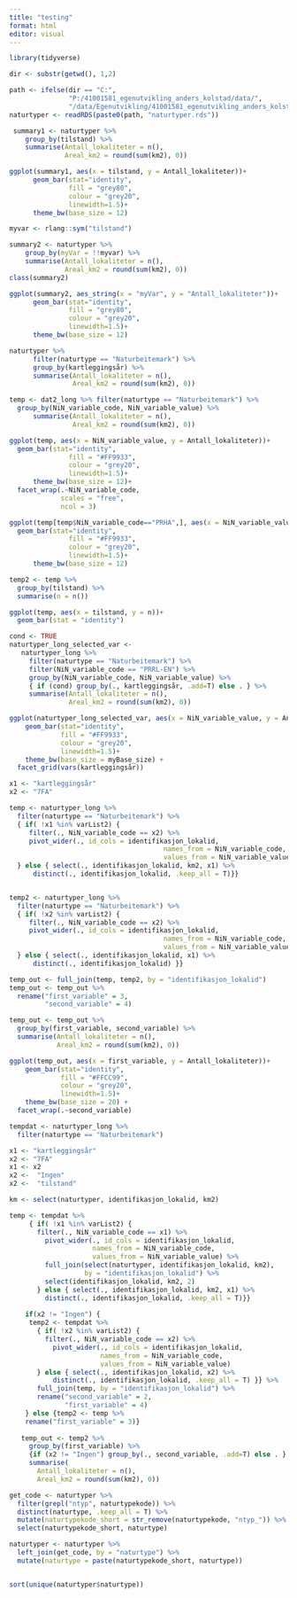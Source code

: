 ```yaml
---
title: "testing"
format: html
editor: visual
---
```


```r
library(tidyverse)
```


```r
dir <- substr(getwd(), 1,2)

path <- ifelse(dir == "C:", 
               "P:/41001581_egenutvikling_anders_kolstad/data/",
               "/data/Egenutvikling/41001581_egenutvikling_anders_kolstad/data/")
naturtyper <- readRDS(paste0(path, "naturtyper.rds"))
```

```r
 summary1 <- naturtyper %>%
    group_by(tilstand) %>%
    summarise(Antall_lokaliteter = n(),
              Areal_km2 = round(sum(km2), 0))
```

```r
ggplot(summary1, aes(x = tilstand, y = Antall_lokaliteter))+
      geom_bar(stat="identity",
               fill = "grey80",
               colour = "grey20",
               linewidth=1.5)+
      theme_bw(base_size = 12)
```


```r
myvar <- rlang::sym("tilstand")

summary2 <- naturtyper %>%
    group_by(myVar = !!myvar) %>%
    summarise(Antall_lokaliteter = n(),
              Areal_km2 = round(sum(km2), 0))
class(summary2)
```

```r
ggplot(summary2, aes_string(x = "myVar", y = "Antall_lokaliteter"))+
      geom_bar(stat="identity",
               fill = "grey80",
               colour = "grey20",
               linewidth=1.5)+
      theme_bw(base_size = 12)
```

```r
naturtyper %>%
      filter(naturtype == "Naturbeitemark") %>%
      group_by(kartleggingsår) %>%
      summarise(Antall_lokaliteter = n(),
                Areal_km2 = round(sum(km2), 0)) 
```

```r
temp <- dat2_long %>% filter(naturtype == "Naturbeitemark") %>%
  group_by(NiN_variable_code, NiN_variable_value) %>%
      summarise(Antall_lokaliteter = n(),
                Areal_km2 = round(sum(km2), 0))

ggplot(temp, aes(x = NiN_variable_value, y = Antall_lokaliteter))+
  geom_bar(stat="identity",
               fill = "#FF9933",
               colour = "grey20",
               linewidth=1.5)+
      theme_bw(base_size = 12)+
  facet_wrap(.~NiN_variable_code,
             scales = "free",
             ncol = 3)
```


```r
ggplot(temp[temp$NiN_variable_code=="PRHA",], aes(x = NiN_variable_value, y = Antall_lokaliteter))+
  geom_bar(stat="identity",
               fill = "#FF9933",
               colour = "grey20",
               linewidth=1.5)+
      theme_bw(base_size = 12)
```


```r
temp2 <- temp %>%
  group_by(tilstand) %>%
  summarise(n = n())
```

```r
ggplot(temp, aes(x = tilstand, y = n))+
  geom_bar(stat = "identity")
```



```r
cond <- TRUE
naturtyper_long_selected_var <- 
   naturtyper_long %>% 
     filter(naturtype == "Naturbeitemark") %>%
     filter(NiN_variable_code == "PRRL-EN") %>%
     group_by(NiN_variable_code, NiN_variable_value) %>%
     { if (cond) group_by(., kartleggingsår, .add=T) else . } %>%
     summarise(Antall_lokaliteter = n(),
               Areal_km2 = round(sum(km2), 0))
```

```r
ggplot(naturtyper_long_selected_var, aes(x = NiN_variable_value, y = Antall_lokaliteter))+
    geom_bar(stat="identity",
             fill = "#FF9933",
             colour = "grey20",
             linewidth=1.5)+
    theme_bw(base_size = myBase_size) +
  facet_grid(vars(kartleggingsår))
```

```r
x1 <- "kartleggingsår"
x2 <- "7FA"
```


```r
temp <- naturtyper_long %>%
  filter(naturtype == "Naturbeitemark") %>%
  { if( !x1 %in% varList2) {
     filter(., NiN_variable_code == x2) %>%
     pivot_wider(., id_cols = identifikasjon_lokalid,
                                       names_from = NiN_variable_code,
                                       values_from = NiN_variable_value)
  } else { select(., identifikasjon_lokalid, km2, x1) %>%
      distinct(., identifikasjon_lokalid, .keep_all = T)}}


temp2 <- naturtyper_long %>%
  filter(naturtype == "Naturbeitemark") %>%
  { if( !x2 %in% varList2) {
     filter(., NiN_variable_code == x2) %>%
     pivot_wider(., id_cols = identifikasjon_lokalid,
                                       names_from = NiN_variable_code,
                                       values_from = NiN_variable_value)
  } else { select(., identifikasjon_lokalid, x1) %>%
      distinct(., identifikasjon_lokalid) }}

temp_out <- full_join(temp, temp2, by = "identifikasjon_lokalid")
temp_out <- temp_out %>%
  rename("first_variable" = 3,
         "second_variable" = 4)

temp_out <- temp_out %>%
  group_by(first_variable, second_variable) %>%
  summarise(Antall_lokaliteter = n(),
            Areal_km2 = round(sum(km2), 0))

```



```r
ggplot(temp_out, aes(x = first_variable, y = Antall_lokaliteter))+
    geom_bar(stat="identity",
             fill = "#FFCC99",
             colour = "grey20",
             linewidth=1.5)+
    theme_bw(base_size = 20) +
  facet_wrap(.~second_variable)
```


```r
tempdat <- naturtyper_long %>%
  filter(naturtype == "Naturbeitemark")

x1 <- "kartleggingsår"
x2 <- "7FA"
x1 <- x2
x2 <-  "Ingen"
x2 <-  "tilstand"

km <- select(naturtyper, identifikasjon_lokalid, km2)
```



```r
temp <- tempdat %>%
     { if( !x1 %in% varList2) {
       filter(., NiN_variable_code == x1) %>%
         pivot_wider(., id_cols = identifikasjon_lokalid,
                     names_from = NiN_variable_code,
                     values_from = NiN_variable_value) %>%
         full_join(select(naturtyper, identifikasjon_lokalid, km2),
                   by = "identifikasjon_lokalid") %>%
         select(identifikasjon_lokalid, km2, 2)
       } else { select(., identifikasjon_lokalid, km2, x1) %>%
         distinct(., identifikasjon_lokalid, .keep_all = T)}}
   
    if(x2 != "Ingen") {
     temp2 <- tempdat %>%
       { if( !x2 %in% varList2) {
         filter(., NiN_variable_code == x2) %>%
           pivot_wider(., id_cols = identifikasjon_lokalid,
                       names_from = NiN_variable_code,
                       values_from = NiN_variable_value)
       } else { select(., identifikasjon_lokalid, x2) %>%
           distinct(., identifikasjon_lokalid, .keep_all = T) }} %>%
       full_join(temp, by = "identifikasjon_lokalid") %>%
       rename("second_variable" = 2,
              "first_variable" = 4)
    } else {temp2 <- temp %>%
    rename("first_variable" = 3)}
     
   temp_out <- temp2 %>%
     group_by(first_variable) %>%
     {if (x2 != "Ingen") group_by(., second_variable, .add=T) else . } %>%
     summarise(
       Antall_lokaliteter = n(),
       Areal_km2 = round(sum(km2), 0))
```



```r
get_code <- naturtyper %>%
  filter(grepl("ntyp", naturtypekode)) %>%
  distinct(naturtype, .keep_all = T) %>%
  mutate(naturtypekode_short = str_remove(naturtypekode, "ntyp_")) %>%
  select(naturtypekode_short, naturtype)

naturtyper <- naturtyper %>%
  left_join(get_code, by = "naturtype") %>%
  mutate(naturtype = paste(naturtypekode_short, naturtype))


sort(unique(naturtyper$naturtype))
```













